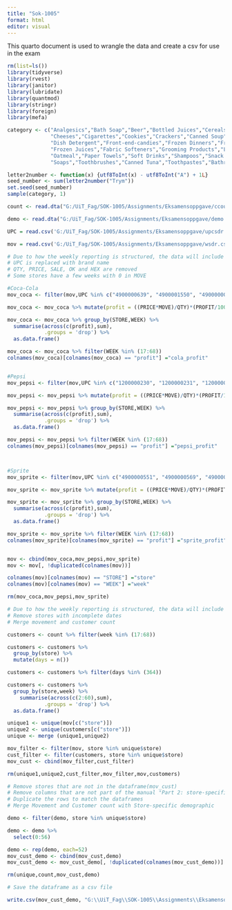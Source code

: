 ---
title: "Sok-1005"
format: html
editor: visual
---

This quarto document is used to wrangle the data and create a csv for use in the exam

```{r}
rm(list=ls()) 
library(tidyverse)
library(rvest)
library(janitor)
library(lubridate)
library(quantmod) 
library(stringr)
library(foreign)
library(mefa)
```

```{r}
category <- c("Analgesics","Bath Soap","Beer","Bottled Juices","Cereals",
              "Cheeses","Cigarettes","Cookies","Crackers","Canned Soup",
              "Dish Detergent","Front-end-candies","Frozen Dinners","Frozen Entrees",
              "Frozen Juices","Fabric Softeners","Grooming Products","Laundry Detergents",
              "Oatmeal","Paper Towels","Soft Drinks","Shampoos","Snack Crackers",
              "Soaps","Toothbrushes","Canned Tuna","Toothpastes","Bathroom Tissues")

letter2number <- function(x) {utf8ToInt(x) - utf8ToInt("A") + 1L}
seed_number <- sum(letter2number("Trym"))
set.seed(seed_number)
sample(category, 1)

```

```{r}

count <- read.dta("G:/UiT_Fag/SOK-1005/Assignments/Eksamensoppgave/ccount.dta")

demo <- read.dta("G:/UiT_Fag/SOK-1005/Assignments/Eksamensoppgave/demo.dta")

UPC = read.csv('G:/UiT_Fag/SOK-1005/Assignments/Eksamensoppgave/upcsdr.csv')

mov = read.csv('G:/UiT_Fag/SOK-1005/Assignments/Eksamensoppgave/wsdr.csv')
```

```{r}
# Due to how the weekly reporting is structured, the data will include the dates from 04/01-1990 to 02/01-1991
# UPC is replaced with brand name
# QTY, PRICE, SALE, OK and HEX are removed
# Some stores have a few weeks with 0 in MOVE

#Coca-Cola
mov_coca <- filter(mov,UPC %in% c("4900000639", "4900001550", "4900000043", "4900000987", "4900000044", "4900001571", "4900000634", "4900001267"))

mov_coca <- mov_coca %>% mutate(profit = ((PRICE*MOVE)/QTY)*(PROFIT/100))

mov_coca <- mov_coca %>% group_by(STORE,WEEK) %>% 
  summarise(across(c(profit),sum),
            .groups = 'drop') %>%
  as.data.frame()

mov_coca <- mov_coca %>% filter(WEEK %in% (17:68))
colnames(mov_coca)[colnames(mov_coca) == "profit"] ="cola_profit"


#Pepsi
mov_pepsi <- filter(mov,UPC %in% c("1200000230", "1200000231", "1200000294", "1200000295", "1200000016", "1200000090", "1200000190", "1200000844", "1200000845", "420", "421", "1200000017", "1200000053", "1200000917", "1200000918", "1200000013", "1200000050", "1200000826", "1200000841"))

mov_pepsi <- mov_pepsi %>% mutate(profit = ((PRICE*MOVE)/QTY)*(PROFIT/100))

mov_pepsi <- mov_pepsi %>% group_by(STORE,WEEK) %>% 
  summarise(across(c(profit),sum),
            .groups = 'drop') %>%
  as.data.frame()

mov_pepsi <- mov_pepsi %>% filter(WEEK %in% (17:68))
colnames(mov_pepsi)[colnames(mov_pepsi) == "profit"] ="pepsi_profit"



#Sprite
mov_sprite <- filter(mov,UPC %in% c("4900000551", "4900000569", "4900000579", "4900000600", "4900000927", "4900000983", "4900000984", "453", "454", "4900000129", "4900000459", "4900000897", "4900000993", "4900000132", "4900000460", "4900000174", "4900000199", "4900000669"))

mov_sprite <- mov_sprite %>% mutate(profit = ((PRICE*MOVE)/QTY)*(PROFIT/100))

mov_sprite <- mov_sprite %>% group_by(STORE,WEEK) %>% 
  summarise(across(c(profit),sum),
            .groups = 'drop') %>%
  as.data.frame()

mov_sprite <- mov_sprite %>% filter(WEEK %in% (17:68))
colnames(mov_sprite)[colnames(mov_sprite) == "profit"] ="sprite_profit"


mov <- cbind(mov_coca,mov_pepsi,mov_sprite)
mov <- mov[, !duplicated(colnames(mov))]

colnames(mov)[colnames(mov) == "STORE"] ="store"
colnames(mov)[colnames(mov) == "WEEK"] ="week"

rm(mov_coca,mov_pepsi,mov_sprite)
```

```{r}
# Due to how the weekly reporting is structured, the data will include the dates from 04/01-1990 to 02/01-1991
# Remove stores with incomplete dates
# Merge movement and customer count

customers <- count %>% filter(week %in% (17:68))

customers <- customers %>%
  group_by(store) %>%
  mutate(days = n())

customers <- customers %>% filter(days %in% (364))

customers <- customers %>% 
  group_by(store,week) %>% 
    summarise(across(c(2:60),sum),
            .groups = 'drop') %>%
  as.data.frame()

unique1 <- unique(mov[c("store")])
unique2 <- unique(customers[c("store")])
unique <- merge (unique1,unique2)

mov_filter <- filter(mov, store %in% unique$store)
cust_filter <- filter(customers, store %in% unique$store)
mov_cust <- cbind(mov_filter,cust_filter)

rm(unique1,unique2,cust_filter,mov_filter,mov,customers)
```

```{r}
# Remove stores that are not in the dataframe(mov_cust)
# Remove columns that are not part of the manual "Part 2: store-specific Demographics"
# Duplicate the rows to match the dataframes
# Merge Movement and Customer count with Store-specific demographic

demo <- filter(demo, store %in% unique$store)

demo <- demo %>%
  select(0:56)

demo <- rep(demo, each=52)
mov_cust_demo <- cbind(mov_cust,demo)
mov_cust_demo <- mov_cust_demo[, !duplicated(colnames(mov_cust_demo))]

rm(unique,count,mov_cust,demo)
```

```{r}
# Save the dataframe as a csv file

write.csv(mov_cust_demo, "G:\\UiT_Fag\\SOK-1005\\Assignments\\Eksamensoppgave\\mov_cust_demo.csv", row.names=FALSE)
```
